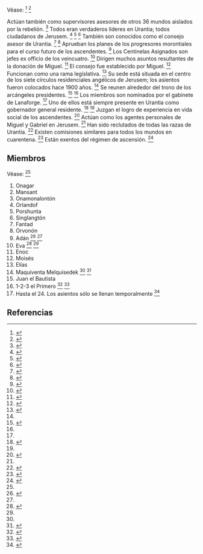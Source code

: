 Véase: <ref name="n0">{{lib|LU|45|4}}</ref> <ref name="n1">{{lib|LU|114|2}}</ref> 

Actúan también como supervisores asesores de otros 36 mundos aislados por la rebelión. <ref name="n2">{{lib|LU|114|2|4-5}}</ref> Todos eran verdaderos líderes en Urantia; todos ciudadanos de Jerusem. <ref name="n3">{{lib|LU|excepto Maquiventa}}</ref> <ref name="n4">{{lib|LU|50|2|2}}</ref> <ref name="n5">{{lib|LU|114|2|1}}</ref> También son conocidos como el consejo asesor de Urantia. <ref name="n6">{{lib|LU|45|4|1}}</ref> <ref name="n7">{{lib|LU|76|6|3}}</ref> Aprueban los planes de los progresores morontiales para el curso futuro de los ascendentes. <ref name="n8">{{lib|LU|48|6|5}}</ref> Los Centinelas Asignados son jefes ex officio de los veincuatro. <ref name="n9">{{lib|LU|24|5|3}}</ref> Dirigen muchos asuntos resultantes de la donación de Miguel. <ref name="n10">{{lib|LU|114|2|2}}</ref> El consejo fue establecido por Miguel. <ref name="n11">{{lib|LU|114|1|1}}</ref> Funcionan como una rama legislativa. <ref name="n12">{{lib|LU|114|5|1}}</ref> Su sede está situada en el centro de los siete círculos residenciales angélicos de Jerusem; los asientos fueron colocados hace 1900 años. <ref name="n6"/> Se reunen alrededor del trono de los arcángeles presidentes. <ref name="n13">{{lib|LU|34|4|11}}</ref> <ref name="n6"/> Los miembros son nominados por el gabinete de Lanaforge. <ref name="n5"/> Uno de ellos está siempre presente en Urantia como gobernador general residente. <ref name="n14">{{lib|LU|45|4|16}}</ref> <ref name="n11"/> Juzgan el logro de experiencia en vida social de los ascendentes. <ref name="n15">{{lib|LU|45|7|7}}</ref> Actúan como los agentes personales de Miguel y Gabriel en Jerusem. <ref name="n6"/> Han sido reclutados de todas las razas de Urantia. <ref name="n16">{{lib|LU|45|4|2}}</ref> Existen comisiones similares para todos los mundos en cuarentena. <ref name="n17">{{lib|LU|114|2|5}}</ref> Están exentos del régimen de ascensión. <ref name="n18">{{lib|LU|45|4|19}}</ref> 

== {{anchor|miembros}} Miembros ==

Véase: <ref name="n0"/> 

# Onagar 
# Mansant 
# Onamonalontón 
# Orlandof 
# Porshunta 
# Singlangtón 
# Fantad 
# Orvonón 
# Adán <ref name="n19">{{lib|LU|45|4|11}}</ref> <ref name="n7"/> 
# Eva <ref name="n20">{{lib|LU|45|4|12}}</ref> <ref name="n7"/> 
# Enoc 
# Moisés 
# Elías 
# Maquiventa Melquisedek <ref name="n14"/> <ref name="n21">{{lib|LU|93|10|5,9}}</ref> 
# Juan el Bautista 
# 1-2-3 el Primero <ref name="n22">{{lib|LU|45|4|18}}</ref> <ref name="n23">{{lib|LU|77|9|5}}</ref> 
# Hasta el 24. Los asientos sólo se llenan temporalmente <ref name="n24">{{lib|LU|45|4|20-21}}</ref> 


== Referencias ==

<references/>

